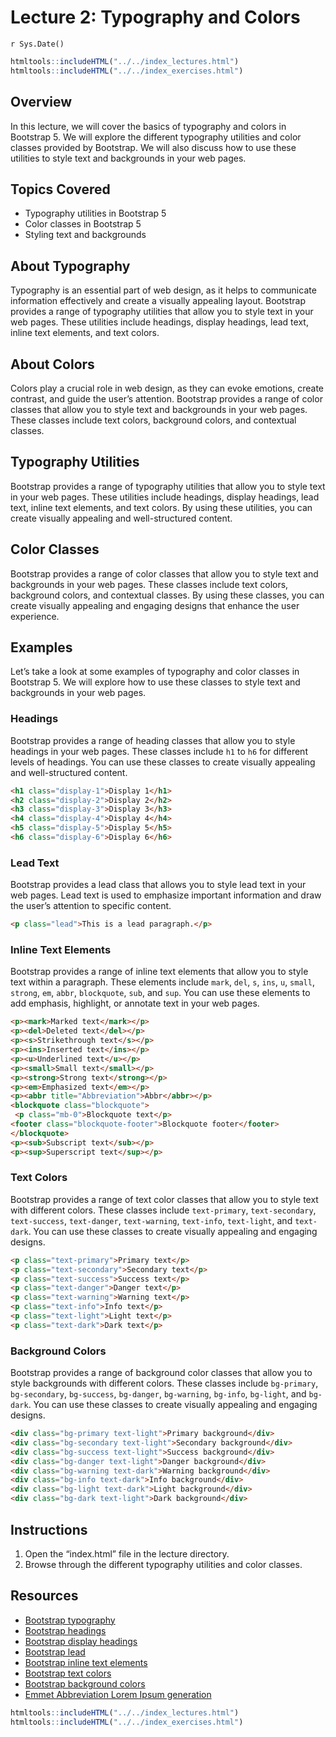 # Lecture 2: Typography and Colors
`r Sys.Date()`

````r
htmltools::includeHTML("../../index_lectures.html")
htmltools::includeHTML("../../index_exercises.html")
````


## Overview

In this lecture, we will cover the basics of typography and colors in
Bootstrap 5. We will explore the different typography utilities and color
classes provided by Bootstrap. We will also discuss how to use these
utilities to style text and backgrounds in your web pages.

## Topics Covered

- Typography utilities in Bootstrap 5
- Color classes in Bootstrap 5
- Styling text and backgrounds

## About Typography

Typography is an essential part of web design, as it helps to communicate
information effectively and create a visually appealing layout. Bootstrap
provides a range of typography utilities that allow you to style text in your
web pages. These utilities include headings, display headings, lead text,
inline text elements, and text colors.

## About Colors

Colors play a crucial role in web design, as they can evoke emotions, create
contrast, and guide the user's attention. Bootstrap provides a range of color
classes that allow you to style text and backgrounds in your web pages. These
classes include text colors, background colors, and contextual classes.

## Typography Utilities

Bootstrap provides a range of typography utilities that allow you to style text
in your web pages. These utilities include headings, display headings, lead
text, inline text elements, and text colors. By using these utilities, you can
create visually appealing and well-structured content.

## Color Classes

Bootstrap provides a range of color classes that allow you to style text and
backgrounds in your web pages. These classes include text colors, background
colors, and contextual classes. By using these classes, you can create
visually appealing and engaging designs that enhance the user experience.

## Examples

Let's take a look at some examples of typography and color classes in Bootstrap
5. We will explore how to use these classes to style text and backgrounds in
your web pages.

### Headings

Bootstrap provides a range of heading classes that allow you to style headings
in your web pages. These classes include `h1` to `h6` for different levels of
headings. You can use these classes to create visually appealing and
well-structured content.

```html
<h1 class="display-1">Display 1</h1>
<h2 class="display-2">Display 2</h2>
<h3 class="display-3">Display 3</h3>
<h4 class="display-4">Display 4</h4>
<h5 class="display-5">Display 5</h5>
<h6 class="display-6">Display 6</h6>
```

### Lead Text

Bootstrap provides a lead class that allows
you to style lead text in your web pages. Lead text is used to emphasize
important information and draw the user's attention to specific content.

```html
<p class="lead">This is a lead paragraph.</p>
```

### Inline Text Elements

Bootstrap provides a range of inline text elements that allow you to style text
within a paragraph. These elements include `mark`, `del`, `s`, `ins`, `u`,
`small`, `strong`, `em`, `abbr`, `blockquote`, `sub`, and `sup`. You can use
these elements to add emphasis, highlight, or annotate text in your web pages.

```html
<p><mark>Marked text</mark></p>
<p><del>Deleted text</del></p>
<p><s>Strikethrough text</s></p>
<p><ins>Inserted text</ins></p>
<p><u>Underlined text</u></p>
<p><small>Small text</small></p>
<p><strong>Strong text</strong></p>
<p><em>Emphasized text</em></p>
<p><abbr title="Abbreviation">Abbr</abbr></p>
<blockquote class="blockquote">
 <p class="mb-0">Blockquote text</p>
<footer class="blockquote-footer">Blockquote footer</footer>
</blockquote>
<p><sub>Subscript text</sub></p>
<p><sup>Superscript text</sup></p>
```

### Text Colors

Bootstrap provides a range of text color classes that allow you to style text
with different colors. These classes include `text-primary`, `text-secondary`,
`text-success`, `text-danger`, `text-warning`, `text-info`, `text-light`, and
`text-dark`. You can use these classes to create visually appealing and
engaging designs.

```html
<p class="text-primary">Primary text</p>
<p class="text-secondary">Secondary text</p>
<p class="text-success">Success text</p>
<p class="text-danger">Danger text</p>
<p class="text-warning">Warning text</p>
<p class="text-info">Info text</p>
<p class="text-light">Light text</p>
<p class="text-dark">Dark text</p>
```

### Background Colors

Bootstrap provides a range of background color classes that allow you to style
backgrounds with different colors. These classes include `bg-primary`,
`bg-secondary`, `bg-success`, `bg-danger`, `bg-warning`, `bg-info`, `bg-light`,
and `bg-dark`. You can use these classes to create visually appealing and
engaging designs.

```html
<div class="bg-primary text-light">Primary background</div>
<div class="bg-secondary text-light">Secondary background</div>
<div class="bg-success text-light">Success background</div>
<div class="bg-danger text-light">Danger background</div>
<div class="bg-warning text-dark">Warning background</div>
<div class="bg-info text-dark">Info background</div>
<div class="bg-light text-dark">Light background</div>
<div class="bg-dark text-light">Dark background</div>
```

## Instructions

1. Open the "index.html" file in the lecture directory.
1. Browse through the different typography utilities and color classes.

## Resources

- [Bootstrap typography](https://getbootstrap.com/docs/5.0/content/typography/)
- [Bootstrap headings](https://getbootstrap.com/docs/5.0/content/typography/#headings)
- [Bootstrap display headings](https://getbootstrap.com/docs/5.0/content/typography/#display-headings)
- [Bootstrap lead](https://getbootstrap.com/docs/5.0/content/typography/#lead)
- [Bootstrap inline text elements](https://getbootstrap.com/docs/5.0/content/typography/#inline-text-elements)
- [Bootstrap text colors](https://getbootstrap.com/docs/5.0/utilities/colors/#colors)
- [Bootstrap background colors](https://getbootstrap.com/docs/5.0/utilities/colors/#background-color)
- [Emmet Abbreviation Lorem Ipsum generation](https://docs.emmet.io/abbreviations/lorem-ipsum/)


````r
htmltools::includeHTML("../../index_lectures.html")
htmltools::includeHTML("../../index_exercises.html")
````

